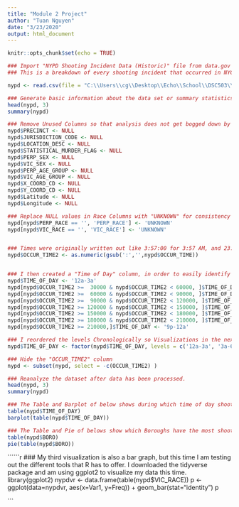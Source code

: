---
title: "Module 2 Project"
author: "Tuan Nguyen"
date: "3/23/2020"
output: html_document
---

```{r setup, include=FALSE}
knitr::opts_chunk$set(echo = TRUE)
```

```{r Import File}
### Import "NYPD Shooting Incident Data (Historic)" file from data.gov
### This is a breakdown of every shooting incident that occurred in NYC going back to 2006 through the end of the previous calendar year. This data is manually extracted every quarter and reviewed by the Office of Management Analysis and Planning before being posted on the NYPD website. Each record represents a shooting incident in NYC and includes information about the event, the location and the time of occurrence. In addition, information related to suspect and victim demographics is also included.

nypd <- read.csv(file = "C:\\Users\\cg\\Desktop\\Echo\\School\\DSC503\\Project2\\nypd.csv")

```

```{r Data Summary}
### Generate basic information about the data set or summary statistics.
head(nypd, 3)
summary(nypd)
```

```{r Data Preparation}

### Remove Unused Columns so that analysis does not get bogged down by an excess of unnecessary information.
nypd$PRECINCT <- NULL
nypd$JURISDICTION_CODE <- NULL
nypd$LOCATION_DESC <- NULL
nypd$STATISTICAL_MURDER_FLAG <- NULL
nypd$PERP_SEX <- NULL
nypd$VIC_SEX <- NULL
nypd$PERP_AGE_GROUP <- NULL
nypd$VIC_AGE_GROUP <- NULL
nypd$X_COORD_CD <- NULL
nypd$Y_COORD_CD <- NULL
nypd$Latitude <- NULL
nypd$Longitude <- NULL

### Replace NULL values in Race Columns with "UNKNOWN" for consistency sake.
nypd[nypd$PERP_RACE == '', 'PERP_RACE'] <- 'UNKNOWN'
nypd[nypd$VIC_RACE == '', 'VIC_RACE'] <- 'UNKNOWN'


### Times were originally written out like 3:57:00 for 3:57 AM, and 23:00:00 for 11:00 PM. These values were not numeric so I removed the colons (:) in order to enable me to use operators.
nypd$OCCUR_TIME2 <- as.numeric(gsub(':','',nypd$OCCUR_TIME))


### I then created a "Time of Day" column, in order to easily identify during which time of day most shootings occur.
nypd$TIME_OF_DAY <- '12a-3a'
nypd[nypd$OCCUR_TIME2 >=  30000 & nypd$OCCUR_TIME2 < 60000, ]$TIME_OF_DAY <- '3a-6a'
nypd[nypd$OCCUR_TIME2 >=  60000 & nypd$OCCUR_TIME2 < 90000, ]$TIME_OF_DAY <- '6a-9a'
nypd[nypd$OCCUR_TIME2 >=  90000 & nypd$OCCUR_TIME2 < 120000, ]$TIME_OF_DAY <- '9a-12p'
nypd[nypd$OCCUR_TIME2 >= 120000 & nypd$OCCUR_TIME2 < 150000, ]$TIME_OF_DAY <- '12p-3p'
nypd[nypd$OCCUR_TIME2 >= 150000 & nypd$OCCUR_TIME2 < 180000, ]$TIME_OF_DAY <- '3p-6p'
nypd[nypd$OCCUR_TIME2 >= 180000 & nypd$OCCUR_TIME2 < 210000, ]$TIME_OF_DAY <- '6p-9p'
nypd[nypd$OCCUR_TIME2 >= 210000,]$TIME_OF_DAY <- '9p-12a'

### I reordered the levels Chronologically so Visualizations in the next step will make more sense.
nypd$TIME_OF_DAY <- factor(nypd$TIME_OF_DAY, levels = c('12a-3a', '3a-6a', '6a-9a', '9a-12p', '12p-3p', '3p-6p', '6p-9p', '9p-12a'))

### Hide the "OCCUR_TIME2" column
nypd <- subset(nypd, select = -c(OCCUR_TIME2) )

### Reanalyze the dataset after data has been processed.
head(nypd, 3)
summary(nypd)

```

```{r Visualization 1}
### The Table and Barplot of below shows during which time of day shootings are most prevalent. I would be curious to find out why shootings increase as the day goes on and then has a large drop off in the early morning. 
table(nypd$TIME_OF_DAY)
barplot(table(nypd$TIME_OF_DAY))
```

```{r Visualization 2}
### The Table and Pie of belows show which Boroughs have the most shootings. For future research I could use additional information to find why certain boroughs have more shootings than others. Perhaps it has to do with race, education, average income, etc.?
table(nypd$BORO)
pie(table(nypd$BORO))
```

``````{r Visualization 3}
### My third visualization is also a bar graph, but this time I am testing out the different tools that R has to offer. I downloaded the tidyverse package and am using ggplot2 to visualize my data this time. 
library(ggplot2)
nypdvr <- data.frame(table(nypd$VIC_RACE))
p <- ggplot(data=nypdvr, aes(x=Var1, y=Freq)) + geom_bar(stat="identity")
p

```